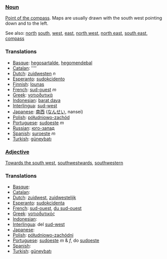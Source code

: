 ===[[Noun]]===

[[Point of the compass]]. Maps are usually drawn with the south west pointing down and to the left.

See also: [[north]] [[south]], [[west]], [[east]], [[north west]], [[north east]], [[south east]], [[compass]]

===Translations===
*[[Basque]]: [[hegosartalde]], [[hegomendebal]]
*[[Catalan]]: [[]] ''''
*[[Dutch]]: [[zuidwesten]] ''n''
*[[Esperanto]]: [[sudokcidento]]
*[[Finnish]]: [[lounas]]
*[[French]]: [[sud-ouest]] ''m''
*[[Greek]]: [[νοτιοδυτικά]]
*[[Indonesian]]: [[barat daya]]
*[[Interlingua]]: [[sud-west]]
*[[Japanese]]: [[南西]] ([[なんせい]], nansei)
*[[Polish]]: [[półudniowo-zachód]]
*[[Portuguese]]: [[sudoeste]] ''m''
*[[Russian]]: [[юго-запад]]
*[[Spanish]]: [[suroeste]] ''m''
*[[Turkish]]: [[güneybatı]]

===[[Adjective]]===

[[Towards the south west]], [[southwestwards]], [[southwestern]]

===Translations===
*[[Basque]]: [[]]
*[[Catalan]]: [[]]
*[[Dutch]]: [[zuidwest]], [[zuidwestelijk]]
*[[Esperanto]]: [[sudokcidenta]]
*[[French]]: [[sud-ouest]], [[du sud-ouest]]
*[[Greek]]: [[νοτιοδυτικός]]
*[[Indonesian]]: [[]]
*[[Interlingua]]: del [[sud-west]]
*[[Japanese]]: [[]]
*[[Polish]]: [[półudniowo-zachódni]]
*[[Portuguese]]: [[sudoeste]] ''m'' & ''f'', do [[sudoeste]]
*[[Spanish]]: [[]]
*[[Turkish]]: [[güneybatı]]